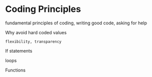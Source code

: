 # Coding Principles

fundamental principles of coding, writing good code, asking for help

Why avoid hard coded values

    flexibility, transparency

If statements

loops

Functions